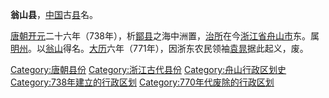 '''翁山县'''，[[中国|中国]]古[[县|县]]名。

[[唐朝|唐朝]][[开元|开元]]二十六年（738年），析[[鄮县|鄮县]]之海中洲置，[[治所|治所]]在今[[浙江省|浙江省]][[舟山市|舟山市]]东。属[[明州_(开元)|明州]]。以[[翁山|翁山]]得名。[[大曆|大历]]六年（771年），因浙东农民领袖[[袁晁|袁晁]]据此起义，废。

{{唐朝行政区划小作品}}
{{DEFAULTSORT:W}}
[[Category:唐朝县份|Category:唐朝县份]]
[[Category:浙江古代县份|Category:浙江古代县份]]
[[Category:舟山行政区划史|Category:舟山行政区划史]]
[[Category:738年建立的行政区划|Category:738年建立的行政区划]]
[[Category:770年代废除的行政区划|Category:770年代废除的行政区划]]